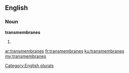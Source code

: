 ==English==

===Noun===
'''transmembranes'''

# {{plural of|transmembrane}}

[[Category:English plurals]]

[[ar:transmembranes]]
[[fr:transmembranes]]
[[ku:transmembranes]]
[[my:transmembranes]]